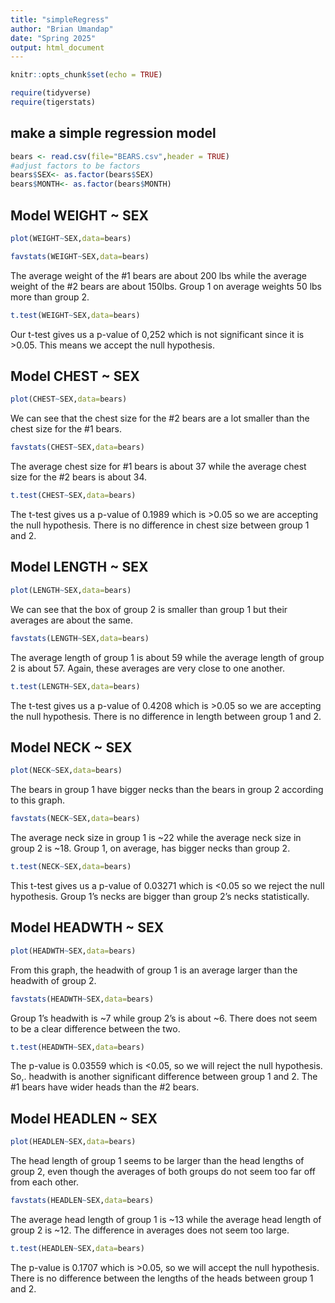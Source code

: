 ```yaml
---
title: "simpleRegress"
author: "Brian Umandap"
date: "Spring 2025"
output: html_document
---
```


```r
knitr::opts_chunk$set(echo = TRUE)
```
```r
require(tidyverse)
require(tigerstats)
```
## make a simple regression model

```r
bears <- read.csv(file="BEARS.csv",header = TRUE)
#adjust factors to be factors
bears$SEX<- as.factor(bears$SEX)
bears$MONTH<- as.factor(bears$MONTH)
```
## Model WEIGHT ~ SEX

```r
plot(WEIGHT~SEX,data=bears)
```
```r
favstats(WEIGHT~SEX,data=bears)
```
The average weight of the #1 bears are about 200 lbs while the average weight of the #2 bears are about 150lbs. Group 1 on average weights 50 lbs more than group 2.



```r
t.test(WEIGHT~SEX,data=bears)
```

Our t-test gives us a p-value of 0,252 which is not significant since it is >0.05. This means we accept the null hypothesis. 

## Model CHEST ~ SEX

```r
plot(CHEST~SEX,data=bears)
```
We can see that the chest size for the #2 bears are a lot smaller than the chest size for the #1 bears. 

```r
favstats(CHEST~SEX,data=bears)
```

 The average chest size for #1 bears is about 37 while the average chest size for the #2 bears is about 34.
 
```r
t.test(CHEST~SEX,data=bears)
```
The t-test gives us a p-value of 0.1989 which is >0.05 so we are accepting the null hypothesis. There is no difference in chest size between group 1 and 2.

## Model LENGTH ~ SEX
```r
plot(LENGTH~SEX,data=bears)
```
We can see that the box of group 2 is smaller than group 1 but their averages are about the same. 

```r
favstats(LENGTH~SEX,data=bears)
```
The average length of group 1 is about 59 while the average length of group 2 is about 57. Again, these averages are very close to one another.

```r
t.test(LENGTH~SEX,data=bears)
```
The t-test gives us a p-value of 0.4208 which is >0.05 so we are accepting the null hypothesis. There is no difference in length between group 1 and 2.

## Model NECK ~ SEX
```r
plot(NECK~SEX,data=bears)
```
The bears in group 1 have bigger necks than the bears in group 2 according to this graph. 

```r
favstats(NECK~SEX,data=bears)
```
The average neck size in group 1 is ~22 while the average neck size in group 2 is ~18. Group 1, on average, has bigger necks than group 2.

```r
t.test(NECK~SEX,data=bears)
```
This t-test gives us a p-value of 0.03271 which is <0.05 so we reject the null hypothesis. Group 1's necks are bigger than group 2's necks statistically.

## Model HEADWTH ~ SEX
```r
plot(HEADWTH~SEX,data=bears)
```
From this graph, the headwith of group 1 is an average larger than the headwith of group 2. 

```r
favstats(HEADWTH~SEX,data=bears)
```
Group 1's headwith is ~7 while group 2's is about ~6. There does not seem to be a clear difference between the two. 


```r
t.test(HEADWTH~SEX,data=bears)
```
The p-value is 0.03559 which is <0.05, so we will reject the null hypothesis. So,. headwith is another significant difference between group 1 and 2. The #1 bears have wider heads than the #2 bears. 

## Model HEADLEN ~ SEX
```r
plot(HEADLEN~SEX,data=bears)
```
The head length of group 1 seems to be larger than the head lengths of group 2, even though the averages of both groups do not seem too far off from each other.

```r
favstats(HEADLEN~SEX,data=bears)
```
The average head length of group 1 is ~13 while the average head length of group 2 is ~12. The difference in averages does not seem too large. 

```r
t.test(HEADLEN~SEX,data=bears)
```
The p-value is 0.1707 which is >0.05, so we will accept the null hypothesis. There is no difference between the lengths of the heads between group 1 and 2.


